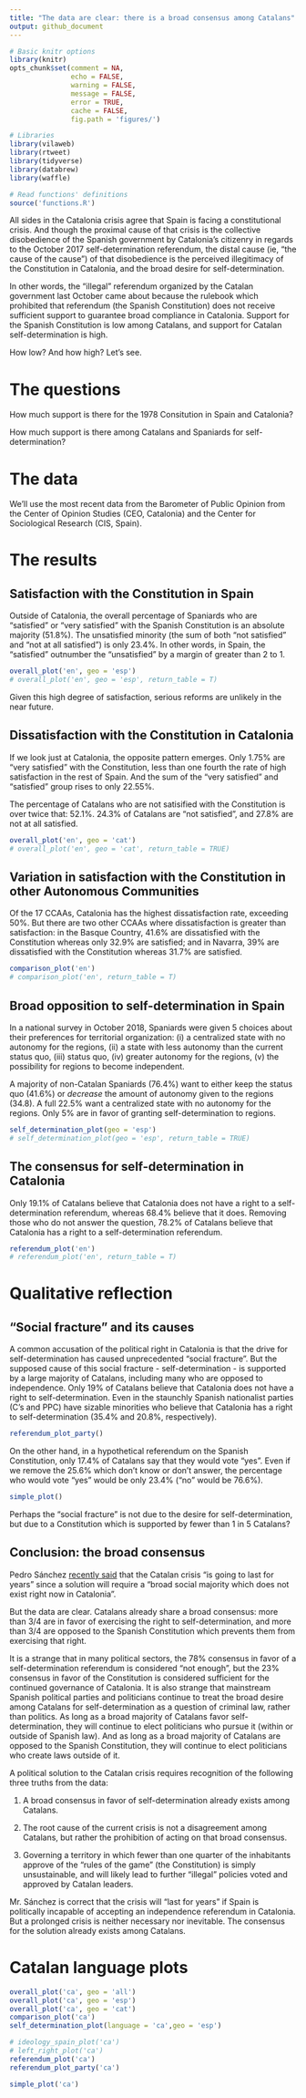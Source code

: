 ```yaml
---
title: "The data are clear: there is a broad consensus among Catalans"
output: github_document
---
```



```r
# Basic knitr options
library(knitr)
opts_chunk$set(comment = NA, 
               echo = FALSE, 
               warning = FALSE, 
               message = FALSE, 
               error = TRUE, 
               cache = FALSE,
               fig.path = 'figures/')
```


```r
# Libraries
library(vilaweb)
library(rtweet)
library(tidyverse)
library(databrew)
library(waffle)

# Read functions' definitions
source('functions.R')
```

All sides in the Catalonia crisis agree that Spain is facing a constitutional crisis. And though the proximal cause of that crisis is the collective disobedience of the Spanish government by Catalonia's citizenry in regards to the October 2017 self-determination referendum, the distal cause (ie, "the cause of the cause") of that disobedience is the perceived illegitimacy of the Constitution in Catalonia, and the broad desire for self-determination. 

In other words, the "illegal" referendum organized by the Catalan government last October came about because the rulebook which prohibited that referendum (the Spanish Constitution) does not receive sufficient support to guarantee broad compliance in Catalonia. Support for the Spanish Constitution is low among Catalans, and support for Catalan self-determination is high. 

How low? And how high? Let's see.


# The questions

How much support is there for the 1978 Consitution in Spain and Catalonia?

How much support is there among Catalans and Spaniards for self-determination?

# The data

We'll use the most recent data from the Barometer of Public Opinion from the Center of Opinion Studies (CEO, Catalonia) and the Center for Sociological Research (CIS, Spain).

# The results

## Satisfaction with the Constitution in Spain

Outside of Catalonia, the overall percentage of Spaniards who are "satisfied" or "very satisfied" with the Spanish Constitution is an absolute majority (51.8%). The unsatisfied minority (the sum of both "not satisfied" and "not at all satisfied") is only 23.4%. In other words, in Spain, the "satisfied" outnumber the "unsatisfied" by a margin of greater than 2 to 1.

```r
overall_plot('en', geo = 'esp')
# overall_plot('en', geo = 'esp', return_table = T)
```

Given this high degree of satisfaction, serious reforms are unlikely in the near future.

## Dissatisfaction with the Constitution in Catalonia

If we look just at Catalonia, the opposite pattern emerges. Only 1.75% are "very satisfied" with the Constitution, less than one fourth the rate of high satisfaction in the rest of Spain. And the sum of the "very satisfied" and "satisfied" group rises to only 22.55%. 

The percentage of Catalans who are not satisified with the Constitution is over twice that: 52.1%. 24.3% of Catalans are "not satisfied", and 27.8% are not at all satisfied.

```r
overall_plot('en', geo = 'cat')
# overall_plot('en', geo = 'cat', return_table = TRUE)
```

## Variation in satisfaction with the Constitution in other Autonomous Communities

Of the 17 CCAAs, Catalonia has the highest dissatisfaction rate, exceeding 50%. But there are two other CCAAs where dissatisfaction is greater than satisfaction: in the Basque Country, 41.6% are dissatisfied with the Constitution whereas only 32.9% are satisfied; and in Navarra, 39% are dissatisfied with the Constitution whereas 31.7% are satisfied.

```r
comparison_plot('en')
# comparison_plot('en', return_table = T)
```

## Broad opposition to self-determination in Spain

In a national survey in October 2018, Spaniards were given 5 choices about their preferences for territorial organization: (i) a centralized state with no autonomy for the regions, (ii) a state with less autonomy than the current status quo, (iii) status quo, (iv) greater autonomy for the regions, (v) the possibility for regions to become independent. 

A majority of non-Catalan Spaniards (76.4%) want to either keep the status quo (41.6%) or _decrease_ the amount of autonomy given to the regions (34.8). A full 22.5% want a centralized state with no autonomy for the regions. Only 5% are in favor of granting self-determination to regions.

```r
self_determination_plot(geo = 'esp')
# self_determination_plot(geo = 'esp', return_table = TRUE)
```



## The consensus for self-determination in Catalonia

Only 19.1% of Catalans believe that Catalonia does not have a right to a self-determination referendum, whereas 68.4% believe that it does. Removing those who do not answer the question, 78.2% of Catalans believe that Catalonia has a right to a self-determination referendum.

```r
referendum_plot('en')
# referendum_plot('en', return_table = T)
```


# Qualitative reflection

## "Social fracture" and its causes

A common accusation of the political right in Catalonia is that the drive for self-determination has caused unprecedented "social fracture". But the supposed cause of this social fracture - self-determination - is supported by a large majority of Catalans, including many who are opposed to independence. Only 19% of Catalans believe that Catalonia does not have a right to self-determination. Even in the staunchly Spanish nationalist parties (C's and PPC) have sizable minorities who believe that Catalonia has a right to self-determination (35.4% and 20.8%, respectively).

```r
referendum_plot_party()
```

On the other hand, in a hypothetical referendum on the Spanish Constitution, only 17.4% of Catalans say that they would vote "yes". Even if we remove the 25.6% which don't know or don't answer, the percentage who would vote "yes" would be only 23.4% ("no" would be 76.6%).

```r
simple_plot()
```

Perhaps the "social fracture" is not due to the desire for self-determination, but due to a Constitution which is supported by fewer than 1 in 5 Catalans?

## Conclusion: the broad consensus

Pedro Sánchez [recently said](http://www.lamoncloa.gob.es/serviciosdeprensa/boln/Paginas/2018/boln20181223.aspx) that the Catalan crisis "is going to last for years" since a solution will require a "broad social majority which does not exist right now in Catalonia". 

But the data are clear. Catalans already share a broad consensus: more than 3/4 are in favor of exercising the right to self-determination, and more than 3/4 are opposed to the Spanish Constitution which prevents them from exercising that right.

It is a strange that in many political sectors, the 78% consensus in favor of a self-determination referendum is considered "not enough", but the 23% consensus in favor of the Constitution is considered sufficient for the continued governance of Catalonia. It is also strange that mainstream Spanish political parties and politicians continue to treat the broad desire among Catalans for self-determination as a question of criminal law, rather than politics. As long as a broad majority of Catalans favor self-determination, they will continue to elect politicians who pursue it (within or outside of Spanish law). And as long as a broad majority of Catalans are opposed to the Spanish Constitution, they will continue to elect politicians who create laws outside of it.


A political solution to the Catalan crisis requires recognition of the following three truths from the data: 

1. A broad consensus in favor of self-determination already exists among Catalans. 

2. The root cause of the current crisis is not a disagreement among Catalans, but rather the prohibition of acting on that broad consensus.

3. Governing a territory in which fewer than one quarter of the inhabitants approve of the "rules of the game" (the Constitution) is simply unsustainable, and will likely lead to further "illegal" policies voted and approved by Catalan leaders.

Mr. Sánchez is correct that the crisis will "last for years" if Spain is politically incapable of accepting an independence referendum in Catalonia. But a prolonged crisis is neither necessary nor inevitable. The consensus for the solution already exists among Catalans.




# Catalan language plots

```r
overall_plot('ca', geo = 'all')
overall_plot('ca', geo = 'esp')
overall_plot('ca', geo = 'cat')
comparison_plot('ca')
self_determination_plot(language = 'ca',geo = 'esp')

# ideology_spain_plot('ca')
# left_right_plot('ca')
referendum_plot('ca')
referendum_plot_party('ca')

simple_plot('ca')
```